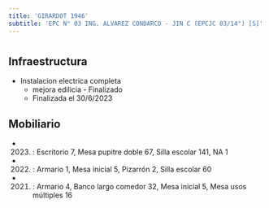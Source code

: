 ```yaml
---
title: 'GIRARDOT 1946'
subtitle: 'EPC N° 03 ING. ALVAREZ CONDARCO - JIN C (EPCJC 03/14°) [S]'
---
```


#
## Infraestructura

* Instalacion electrica completa 
    + mejora edilicia - Finalizado 
    + Finalizada el 30/6/2023 






## Mobiliario

*  (2023) : Escritorio 7, Mesa pupitre doble 67, Silla escolar 141, NA 1 

*  (2022) : Armario 1, Mesa inicial 5, Pizarrón 2, Silla escolar 60 

*  (2021) : Armario 4, Banco largo comedor 32, Mesa inicial 5, Mesa usos múltiples 16 



